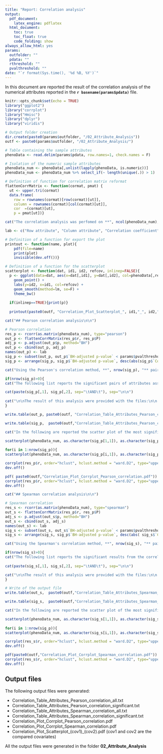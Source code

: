 ```yaml
---
title: "Report: Correlation analysis"
output: 
  pdf_document:
    latex_engine: pdflatex
  html_document:
    toc: true
    toc_float: true
    code_folding: show
always_allow_html: yes
params:
  outfolder: ""
  pdata: ""
  rthreshold: ""
  pvalthreshold: ""
date: "`r format(Sys.time(), '%d %B, %Y')`"
---
```

In this document are reported the result of the correlation analysis of the numerical attributes reported in the **`r basename(params$pdata)`** file.

```r
knitr::opts_chunk$set(echo = TRUE)
library("ggplot2")
library("corrplot")
library("Hmisc")
library("dplyr")
library("viridis")
```

```r
# Output folder creation
dir.create(paste0(params$outfolder, "/02_Attribute_Analysis"))
outf <- paste0(params$outfolder, "/02_Attribute_Analysis/")

# Table containing the sample attributes
phenoData <- read.delim(params$pdata, row.names=1, check.names = F)

```

```r
# Isolation of the numeric sample attributes
phenoData_num <- phenoData[,unlist(lapply(phenoData, is.numeric))]
phenoData_num <- phenoData_num %>% select_if(~ length(unique(.)) > 1)

# Definition of function for correlation matrix reformat
flattenCorrMatrix <- function(cormat, pmat) {
  ut <- upper.tri(cormat)
  data.frame(
    row = rownames(cormat)[row(cormat)[ut]],
    column = rownames(cormat)[col(cormat)[ut]],
    cor  =(cormat)[ut],
    p = pmat[ut])}

cat("The correlation analysis was perfomed on **", ncol(phenoData_num), "** numerical attributes.\n\n", sep="")

lab <- c("Row attribute", "Column attribute", "Correlation coefficient", "p-value", "BH-adjusted p-value")
```

```r
# Definition of a function for export the plot
printout <- function(name, plot){
    pdf(file=name)
    print(plot)  
    invisible(dev.off())}

# Definition of a function for the scatterplot
scatterplot <- function(dat, id1, id2, refcov, inlinep=FALSE){
  p <- ggplot(data=dat, aes(x=dat[,id1], y=dat[,id2], col=phenoData[,refcov])) + 
    geom_point() +
    labs(y=id2, x=id1, col=refcov) + 
    geom_smooth(method=lm, se=F) +
    theme_bw()
  
  if(inlinep==TRUE){print(p)}
  
  printout(paste0(outf, "Correlation_Plot_Scatterplot_", id1,"_", id2,".pdf"), p)}
```

```r
cat("## Pearson correlation analysis\n\n")

# Pearson correlation
res_p <- rcorr(as.matrix(phenoData_num), type="pearson")
out_p <- flattenCorrMatrix(res_p$r, res_p$P)
adj_p <- p.adjust(out_p$p, method="BH")
out_p <- cbind(out_p, adj_p)
names(out_p) <- lab
sig_p <- subset(out_p, out_p$`BH-adjusted p-value` < params$pvalthreshold & abs(out_p$`Correlation coefficient`) > params$rthreshold)
sig_p <- arrange(sig_p, sig_p$`BH-adjusted p-value`, desc(abs(sig_p$`Correlation coefficient`)))

cat("Using the Pearson's correlation method, **", nrow(sig_p), "** pair(s) of attributes were significantly correlated.\n\n", sep="")

if(nrow(sig_p)>0){
cat("The following list reports the significant pairs of attributes associated with a significant result from the correlation analysis using the Pearson's method. The significant results are associated with a correlation coefficent greater than **", params$rthreshold, "** and an adjusted p-value lower than **", params$pvalthreshold, "**.\n\n", sep="")

cat(paste(sig_p[,1], sig_p[,2], sep="\tAND\t"), sep="\n\n")
  
cat("\n\nThe result of this analysis were provided with the files:\n\n **Correlation_Table_Attributes_Pearson_correlation_all.txt**\n\n **Correlation_Table_Attributes_Pearson_correlation_significant.txt**.\n\n", sep="")  
}

write.table(out_p, paste0(outf, "Correlation_Table_Attributes_Pearson_correlation_all.txt"), quote=F, row.names=F, sep="\t")

write.table(sig_p,  paste0(outf,"Correlation_Table_Attributes_Pearson_correlation_significant.txt"), quote=F, row.names=F, sep="\t")

cat("In the following are reported the scatter plot of the most significant correlation computed using the Pearson's method and as heat map all the correlation coefficients computed. The scatter plots of all the significant correlations are provided as pdf files with name **Correlation_Plot_Scatterplot_cov1_cov2.pdf** where cov1 and cov2 are the name of the correlated attributes. The heat map was provided as pdf file named **Correlation_Plot_Corrplot_Pearson_correlation.pdf**.\n\n", sep="")

scatterplot(phenoData_num, as.character(sig_p[1,1]), as.character(sig_p[1,2]), refcov, inlinep=T)
 
for(i in 1:nrow(sig_p)){
scatterplot(phenoData_num, as.character(sig_p[i,1]), as.character(sig_p[i,2]), refcov, inlinep=F)}
```

```r
corrplot(res_p$r, order="hclust", hclust.method = "ward.D2", type="upper", col = viridis::viridis(100), tl.srt=45, tl.col="black", tl.cex = 0.5)
dev.off()

pdf( paste0(outf,"Correlation_Plot_Corrplot_Pearson_correlation.pdf"))
corrplot(res_p$r, order="hclust", hclust.method = "ward.D2", type="upper", col = viridis::viridis(100), tl.srt=45, tl.col="black", tl.cex = 0.5)
dev.off()
```

\pagebreak

```r
cat("## Spearman correlation analysis\n\n")

# Spearman correlation
res_s <- rcorr(as.matrix(phenoData_num), type="spearman")
out_s <- flattenCorrMatrix(res_p$r, res_p$P)
adj_s <- p.adjust(out_s$p, method="BH")
out_s <- cbind(out_s, adj_s)
names(out_s) <- lab
sig_s <- subset(out_s, out_s$`BH-adjusted p-value` < params$pvalthreshold & abs(out_s$`Correlation coefficient`) > params$rthreshold)
sig_s <- arrange(sig_s, sig_p$`BH-adjusted p-value`, desc(abs( sig_s$`Correlation coefficient`)))

cat("Using the Spearman's correlation method, **", nrow(sig_s), "** pair(s) of attributes were significantly correlated.\n\n", sep="")

if(nrow(sig_s)>0){
cat("The following list reports the significant results from the correlation analysis using the Spearman's method. The significant results are associated with a correlation coefficent greater than **", params$rthreshold, "** and an adjusted p-value lower than **", params$pvalthreshold, "**.\n\n", sep="")
    
cat(paste(sig_s[,1], sig_s[,2], sep="\tAND\t"), sep="\n\n")

cat("\n\nThe result of this analysis were provided with the files:\n\n **Correlation_Table_Attributes_Spearman_correlation_all.txt**\n\n **Correlation_Table_Attributes_Spearman_correlation_significant.txt**.\n\n", sep="")  
} 

# Write of the output file
write.table(out_s,  paste0(outf,"Correlation_Table_Attributes_Spearman_correlation_all.txt"), quote=F, row.names=F, sep="\t")

write.table(sig_s,  paste0(outf,"Correlation_Table_Attributes_Spearman_correlation_significant.txt"), quote=F, row.names=F, sep="\t")

cat("In the following are reported the scatter plot of the most significant correlation computed using the Spearman's method and as heat map all the correlation coefficients computed. The scatter plots of all the significant correlations are provided as pdf files with name **Correlation_Plot_Scatterplot_cov1_cov2.pdf** where cov1 and cov2 are the name of the correlated attributes. The heat map was provided as pdf file named **Correlation_Plot_Corrplot_Spearman_correlation.pdf**.\n\n", sep="")

scatterplot(phenoData_num, as.character(sig_s[1,1]), as.character(sig_s[1,2]), refcov, inlinep=T)
 
for(i in 1:nrow(sig_p)){
scatterplot(phenoData_num, as.character(sig_s[i,1]), as.character(sig_s[i,2]), refcov, inlinep=F)}
```

```r
corrplot(res_s$r, order="hclust", hclust.method = "ward.D2", type="upper", col = viridis::viridis(100), tl.srt=45, tl.col="black", tl.cex = 0.5)
dev.off()

pdf(paste0(outf,"Correlation_Plot_Corrplot_Spearman_correlation.pdf"))
corrplot(res_s$r, order="hclust", hclust.method = "ward.D2", type="upper", col = viridis::viridis(100), tl.srt=45, tl.col="black", tl.cex = 0.5)
dev.off()
```

## Output files
The following output files were generated:

* Correlation_Table_Attributes_Pearson_correlation_all.txt
* Correlation_Table_Attributes_Pearson_correlation_significant.txt
* Correlation_Table_Attributes_Spearman_correlation_all.txt
* Correlation_Table_Attributes_Spearman_correlation_significant.txt
* Correlation_Plot_Corrplot_Pearson_correlation.pdf
* Correlation_Plot_Corrplot_Spearman_correlation.pdf
* Correlation_Plot_Scatterplot_(cov1)_(cov2).pdf (cov1 and cov2 are the compared covariates)

All the output files were generated in the folder **02_Attribute_Analysis**
